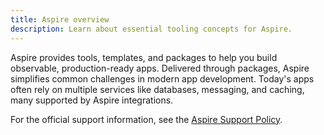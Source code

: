 ```yaml
---
title: Aspire overview
description: Learn about essential tooling concepts for Aspire.
---
```



Aspire provides tools, templates, and packages to help you build observable, production-ready apps. Delivered through packages, Aspire simplifies common challenges in modern app development. Today's apps often rely on multiple services like databases, messaging, and caching, many supported by Aspire integrations.

For the official support information, see the [Aspire Support Policy](https://dotnet.microsoft.com/platform/support/policy/aspire).
